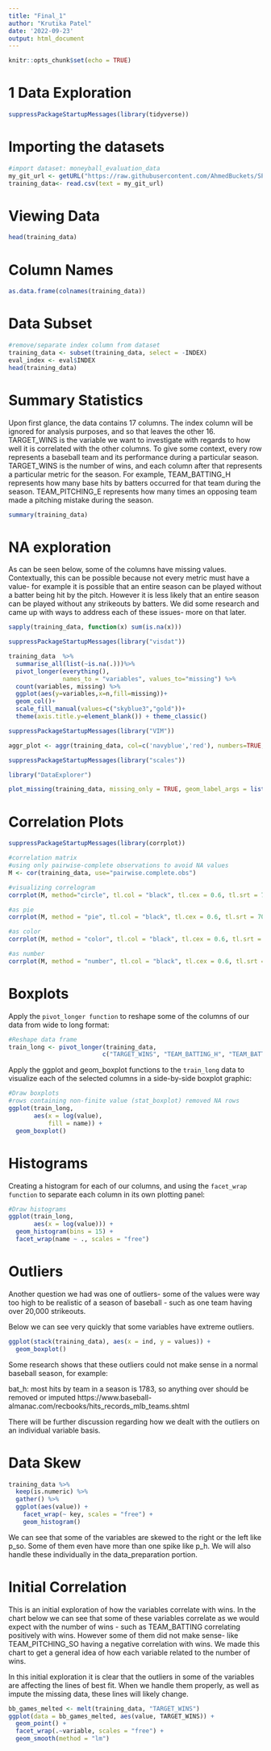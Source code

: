 ```yaml
---
title: "Final_1"
author: "Krutika Patel"
date: '2022-09-23'
output: html_document
---
```


```r
knitr::opts_chunk$set(echo = TRUE)
```

# 1 Data Exploration

```r
suppressPackageStartupMessages(library(tidyverse))
```


# Importing the datasets
```r
#import dataset: moneyball_evaluation_data
my_git_url <- getURL("https://raw.githubusercontent.com/AhmedBuckets/SPS621/main/moneyball-training-data.csv")
training_data<- read.csv(text = my_git_url)
```



# Viewing Data
```r
head(training_data)
```


# Column Names
```r
as.data.frame(colnames(training_data))
```

# Data Subset
```r
#remove/separate index column from dataset
training_data <- subset(training_data, select = -INDEX)
eval_index <- eval$INDEX
head(training_data)
```


# Summary Statistics
Upon first glance, the data contains 17 columns. The index column will be ignored for analysis purposes, and so that leaves the other 16. TARGET_WINS is the variable we want to investigate with regards to how well it is correlated with the other columns. To give some context, every row represents a baseball team and its performance during a particular season. TARGET_WINS is the number of wins, and each column after that represents a particular metric for the season. For example, TEAM_BATTING_H represents how many base hits by batters occurred for that team during the season. TEAM_PITCHING_E represents how many times an opposing team made a pitching mistake during the season. 
```r
summary(training_data)
```

# NA exploration
As can be seen below, some of the columns have missing values. Contextually, this can be possible because not every metric must have a value- for example it is possible that an entire season can be played without a batter being hit by the pitch. However it is less likely that an entire season can be played without any strikeouts by batters. We did some research and came up with ways to address each of these issues- more on that later. 

```r
sapply(training_data, function(x) sum(is.na(x)))
```

```r
suppressPackageStartupMessages(library("visdat"))
```

```r
training_data  %>%
  summarise_all(list(~is.na(.)))%>%
  pivot_longer(everything(),
               names_to = "variables", values_to="missing") %>%
  count(variables, missing) %>%
  ggplot(aes(y=variables,x=n,fill=missing))+
  geom_col()+
  scale_fill_manual(values=c("skyblue3","gold"))+
  theme(axis.title.y=element_blank()) + theme_classic()

```

```r
suppressPackageStartupMessages(library("VIM"))
```

```r
aggr_plot <- aggr(training_data, col=c('navyblue','red'), numbers=TRUE, sortVars=TRUE, labels=names(training_data), cex.axis=.48, gap=2, ylab=c("Histogram of missing data","Pattern"))
```

```r
suppressPackageStartupMessages(library("scales"))
```


```r
library("DataExplorer")
```


```r
plot_missing(training_data, missing_only = TRUE, geom_label_args = list("size" = 3, "label.padding" = unit(0.1, "lines")))
```

# Correlation Plots
```r
suppressPackageStartupMessages(library(corrplot))
```


```r
#correlation matrix
#using only pairwise-complete observations to avoid NA values
M <- cor(training_data, use="pairwise.complete.obs")

#visualizing correlogram
corrplot(M, method="circle", tl.col = "black", tl.cex = 0.6, tl.srt = 70)

#as pie
corrplot(M, method = "pie", tl.col = "black", tl.cex = 0.6, tl.srt = 70 )

#as color
corrplot(M, method = "color", tl.col = "black", tl.cex = 0.6, tl.srt = 70)

#as number
corrplot(M, method = "number", tl.col = "black", tl.cex = 0.6, tl.srt = 70)
```

# Boxplots

Apply the `pivot_longer function` to reshape some of the columns of our data from wide to long format:
```r
#Reshape data frame
train_long <- pivot_longer(training_data,
                          c("TARGET_WINS", "TEAM_BATTING_H", "TEAM_BATTING_2B", "TEAM_BATTING_3B", "TEAM_BATTING_HR", "TEAM_BATTING_BB", "TEAM_BATTING_SO", "TEAM_BASERUN_SB", "TEAM_BASERUN_CS", "TEAM_BATTING_HBP", "TEAM_PITCHING_H", "TEAM_PITCHING_HR", "TEAM_PITCHING_BB", "TEAM_PITCHING_SO", "TEAM_FIELDING_E", "TEAM_FIELDING_DP"))
```


Apply the ggplot and geom_boxplot functions to the `train_long` data to visualize each of the selected columns in a side-by-side boxplot graphic:
```r
#Draw boxplots
#rows containing non-finite value (stat_boxplot) removed NA rows
ggplot(train_long, 
       aes(x = log(value),
           fill = name)) +
  geom_boxplot()
```

# Histograms

Creating a histogram for each of our columns, and using the `facet_wrap function` to separate each column in its own plotting panel:

```r
#Draw histograms
ggplot(train_long, 
       aes(x = log(value))) +
  geom_histogram(bins = 15) +
  facet_wrap(name ~ ., scales = "free")
```
# Outliers

Another question we had was one of outliers- some of the values were way too high to be realistic of a season of baseball - such as one team having over 20,000 strikeouts. 

Below we can see very quickly that some variables have extreme outliers. 

```r
ggplot(stack(training_data), aes(x = ind, y = values)) +
  geom_boxplot()
```
Some research shows that these outliers could not make sense in a normal baseball season, for example:  

bat_h: most hits by team in a season is 1783, so anything over should be removed or imputed
https://www.baseball-almanac.com/recbooks/hits_records_mlb_teams.shtml

There will be further discussion regarding how we dealt with the outliers on an individual variable basis.

# Data Skew

```r
training_data %>%
  keep(is.numeric) %>% 
  gather() %>% 
  ggplot(aes(value)) +
    facet_wrap(~ key, scales = "free") +
    geom_histogram()
```
We can see that some of the variables are skewed to the right or the left like p_so. Some of them even have more than one spike like p_h. We will also handle these individually in the data_preparation portion. 

# Initial Correlation 

This is an initial exploration of how the variables correlate with wins. In the chart below we can see that some of these variables correlate as we would expect with the number of wins - such as TEAM_BATTING correlating positively with wins. However some of them did not make sense- like TEAM_PITCHING_SO having a negative correlation with wins. We made this chart to get a general idea of how each variable related to the number of wins.  

In this initial exploration it is clear that the outliers in some of the variables are affecting the lines of best fit. When we handle them properly, as well as impute the missing data, these lines will likely change. 
```r
bb_games_melted <- melt(training_data, "TARGET_WINS")
ggplot(data = bb_games_melted, aes(value, TARGET_WINS)) +
  geom_point() +
  facet_wrap(.~variable, scales = "free") +
  geom_smooth(method = "lm")

```

